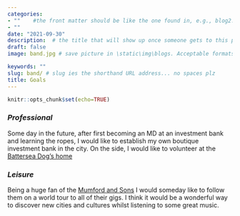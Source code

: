 ```yaml
---
categories:  
- ""    #the front matter should be like the one found in, e.g., blog2.md. It cannot be like the normal Rmd we used
- ""
date: "2021-09-30"
description:  # the title that will show up once someone gets to this page
draft: false
image: band.jpg # save picture in \static\img\blogs. Acceptable formats= jpg, jpeg, or png . Your iPhone pics wont work

keywords: ""
slug: band/ # slug ies the shorthand URL address... no spaces plz
title: Goals
---
```


```r
knitr::opts_chunk$set(echo=TRUE)
```

### *Professional*  

Some day in the future, after first becoming an MD at an investment bank and learning the ropes, I would like to establish my own boutique investment bank in the city. On the side, I would like to volunteer at the [Battersea Dog's home](https://www.battersea.org.uk/)


### *Leisure*  

Being a huge fan of the [Mumford and Sons](https://www.google.com/search?q=the+mumford+and+sons&sxsrf=AOaemvLsjT_2cWCucYQP0DuQh1iHxVn_mw:1634837880674&source=lnms&tbm=isch&sa=X&ved=2ahUKEwjs2ZHZhdzzAhXvB2MBHbHOARkQ_AUoAnoECAEQBA&biw=1504&bih=803&dpr=1.5) I would someday like to follow them on a world tour to all of their gigs. I think it would be a wonderful way to discover new cities and cultures whilst listening to some great music. 

